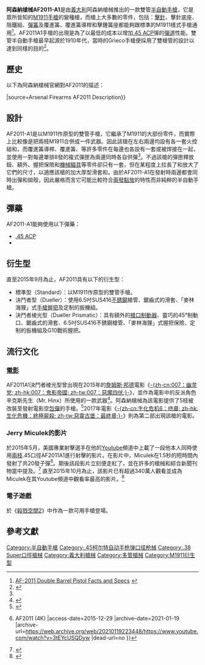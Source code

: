 {{noteTA
|G1=軍事
|G2=長度單位
|G3=Firearms
}}
{{Infobox weapon
 |image= File:Pistola-doble-cañon-450x339.jpg
 |image_size= 300px
 |caption= 發射[[.45_ACP|.45 ACP]]彈的AF2011A1標準型及其載滿子彈的[[彈匣|彈匣]]
 |name=AF2011-A1
 |origin= {{flagcountry|Italy}}
 |type= 雙管[[半自動手槍|半自動手槍]]
 |is_ranged= YES
 |service=
 |used_by=
 |wars=
 |designer= 尼古拉·班蒂尼（Nicola Bandini） 
 |design_date=
 |manufacturer= 阿森納槍械公司（Arsenal Firearms）
 |unit_cost= [[美元|$]]4,799—7,224 <ref>[http://internationalfirearmcorporation.com/af-2011-price-specs/ International Firearm Corporation (Exclusive U.S. Importer of Arsenal Firearms)] {{webarchive|url=https://web.archive.org/web/20160109205205/http://internationalfirearmcorporation.com/af-2011-price-specs/ |date=2016-01-09 }}</ref>
 |production_date=
 |variants= 標準型（Standard）<br />決鬥者型（Dueller）<br />決鬥者棱光型（Dueller Prismatic）
 |number=
 |spec_type=
 |part_length= 125毫米（標準型）<br />165毫米（決鬥者型）
 |cartridge=[[.45_ACP|.45 ACP]]<br />{{tsl|en|.38 Super|.38 Super}}
 |feed= 兩個共用底板的8發[[彈匣|彈匣]]（共16發）
 |action= [[後座作用|短行程後座作用]]<ref>[http://www.arsenalfirearms.com/products/af-2011-a1-double-barrel-pistol  Arsenal Firearms (official website)] {{webarchive|url=https://web.archive.org/web/20151110045050/http://www.arsenalfirearms.com/products/af-2011-a1-double-barrel-pistol |date=2015-11-10 }}</ref><br/>{{tsl|en|Trigger (firearms)|單動式}}
 |mode= 半自動（兩邊同時發射各一發子彈）
 |velocity=
 |weight= 1.85公斤（標準型）<br />2公斤（決鬥者型）
 |length= 220毫米（標準型）<br />260毫米（決鬥者型）
 |sights= 缺口式[[機械瞄具|機械瞄具]]
}}

'''阿森納槍械AF2011-A1'''是由[[義大利|義大利]]阿森納槍械推出的一款雙管[[半自動手槍|半自動手槍]]，它是眾所皆知的[[M1911手槍|M1911手槍]]的變種槍，而槍上大多數的零件，包括：[[擊針|擊針]]、擊針底座、阻鐵組、[[彈簧|彈簧]]及覆進簧、覆進簧導桿和擊錘簧座都能夠跟標準的M1911樣式手槍通用<ref>[http://internationalfirearmcorporation.com/af-2011-double-barrel-pistol/ AF-2011 Double Barrel Pistol Facts and Specs] {{webarchive|url=https://web.archive.org/web/20160115183857/http://internationalfirearmcorporation.com/af-2011-double-barrel-pistol/ |date=2016-01-15 }}</ref>。AF2011A1手槍的出現是為了以最低的成本以增加[[.45_ACP|.45 ACP]]彈的[[弹道学|彈道]]性能。雙管半自動手槍最早起源於1910年代，當時的Grieco手槍便採用了雙槍管的設計以達到同樣的目的<ref>{{Cite web |url=http://www.google.com/patents/US1202707 |title=Automatic pistol. US 1202707 A |access-date=2015-12-29 |archive-date=2016-04-14 |archive-url=https://web.archive.org/web/20160414065744/http://www.google.com/patents/US1202707 |dead-url=no }}</ref>。

== 歷史 ==
以下為阿森納槍械官網對AF2011的描述：
{{Quote|text= AF2011-A1雙管手槍為歷史上首款工業化雙管半自動手槍。它的原本理念是源自10年前的[[瑞士|瑞士]]槍械設計師維維安·穆勒，他當時在切割和焊接[[SIG_P210手槍|SIG P210手槍]]方面具有相當的經驗，得出的結果為一枝長[[手槍套筒|滑套]]和雙槍管的9毫米手槍，那是一件戰功卓著的收藏物，而且運作良好。我們的理念是要挑戰得更遠：透過製作一枝真正的工業化，市場就緒的雙管.45口徑手槍以紀念柯爾特M1911A1這個傳奇誕生一百週年。在這6個月間的短時間内，我們經過劇烈和日夜不停的3D設計，立體光刻定型及零件加工後最終取得了成功。<ref name="AF2011">{{Cite web|title = AF2011-a1 double barrel PiStol {{!}} Arsenal Firearms|url = http://www.arsenalfirearms.com/products/af-2011-a1-double-barrel-pistol|website = www.arsenalfirearms.com|accessdate = 2015-11-10|deadurl = yes|archiveurl = https://web.archive.org/web/20151110045050/http://www.arsenalfirearms.com/products/af-2011-a1-double-barrel-pistol|archivedate = 2015-11-10}}</ref> |source=Arsenal Firearms AF2011 Description}}

== 設計 ==
AF2011-A1是以M1911作原型的雙管手槍，它繼承了M1911的大部份零件，而實際上比較像是把兩枝M1911合併成一件武器。因此該槍在左右兩邊均設有各一套火控組和{{tsl|en|Trigger (firearms)|扳機}}，而覆進簧導桿、覆進簧、{{tsl|en|Hammer (firearms)|擊錘}}等許多零件在每邊也各設有一套或被焊接在一起，並使用一對每邊單排8發的複式彈匣為兩邊同時各自供彈<ref name="AF2011"/>。不過該槍的彈匣釋放鈕、額外{{tsl|en|Safety (firearms)|保險 (槍械)|保險}}、握把保險和[[機械瞄具|機械瞄具]]等零件卻只有一套，但在某程度上拉長了和放大了它們的尺寸，以適應該槍的加大厚型滑套和{{tsl|en|Receiver (firearms)|底把}}。由於AF2011-A1在發射時兩邊都會同時出彈和拋殼，因此嚴格而言它可能比較符合[[三發點放|兩發點放]]的特性而非純粹的半自動手槍。

== 彈藥 ==
AF2011-A1能夠使用以下彈藥：

* [[.45_ACP|.45 ACP]]
* {{tsl|en|.38 Super|.38 Super}}

== 衍生型 ==
直至2015年9月為止，AF2011具有以下的衍生型：
* 標準型（Standard）：以M1911作原型的雙管手槍。
* 決鬥者型（Dueller）：使用6.5吋SUS416[[不銹鋼|不銹鋼]]槍管、鋸齒式的滑套、「麥林海狸」式[[手槍握把|手槍握把]]及定制的扳機組。
* 決鬥者棱光型（Dueller Prismatic）：具有額外的[[砲口制動器|槍口制動器]]、靈巧的45°制動口、鋸齒式的滑套、6.5吋SUS416不銹鋼槍管、「麥林海狸」式握把保險、定制的扳機組及G10戰術握把。

== 流行文化 ==
===[[電影|電影]]===
AF2011A1決鬥者棱光型曾出現在2015年的[[詹姆斯·邦德|詹姆斯·邦德]]電影《[[007：惡魔四伏|-{zh-cn:007：幽灵党; zh-hk:007：鬼影帝國; zh-tw:007：惡魔四伏;}-]]》，並作為電影中的反派角色辛克斯先生（Mr. Hinx）所使用的一款武器<ref name="21 Jul trailer">{{cite news|url=http://www.theguardian.com/film/2015/jul/22/spectre-trailer-watch-the-first-full-length-trailer-for-the-new-james-bond-film|title=''Spectre'' trailer: watch the first full-length trailer for the new James Bond film|work=[[The_Guardian|The Guardian]]|publisher=[[Guardian_Media_Group|Guardian Media Group]]|date=21 July 2015|accessdate=21 July 2015|archive-date=2015-07-22|archive-url=https://web.archive.org/web/20150722164051/http://www.theguardian.com/film/2015/jul/22/spectre-trailer-watch-the-first-full-length-trailer-for-the-new-james-bond-film|dead-url=no}}</ref>。阿森納槍械為該電影提供了5枝被改裝至發射電影[[空包彈|空包彈]]的手槍。<ref>{{cite news|title=Arsenal Firearms Official Supplier of the New OO7 Movie ‘SPECTRE’|url=http://www.ammoland.com/2015/03/arsenal-firearms-official-supplier-of-the-new-oo7-movie-spectre/#axzz3l6ArXU89|accessdate=7 September 2015|archive-date=2019-09-21|archive-url=https://web.archive.org/web/20190921064548/https://www.ammoland.com/2015/03/arsenal-firearms-official-supplier-of-the-new-oo7-movie-spectre/#axzz3l6ArXU89|dead-url=no}}</ref>2017年電影《[[惡靈古堡：最終章|-{zh-cn:生化危机6：终章; zh-hk:生化危機：終極屍殺; zh-tw:惡靈古堡：最終章;}-]]》則為第二部出現該槍的電影。

===Jerry Miculek的影片===
於2015年5月，美國專業射擊選手{{tsl|en|Jerry Miculek|Jerry Miculek}}在他的[[Youtube|Youtube]]頻道中上載了一段他本人同時使用[[雙持|兩枝]].45口徑AF2011A1進行射擊的影片。在影片中，Miculek在1.5秒的短時間內發射了共20發子彈<ref>{{Cite web |url=https://www.youtube.com/watch?v=3tEYcUSQDyw |title=Double Barreled 1911 pistol quad wield rapid fire! 20 rounds in 1.5 seconds in SlowMo{{!}} AF2011 (4K) |access-date=2015-12-29 |archive-date=2021-01-19 |archive-url=https://web.archive.org/web/20210119223448/https://www.youtube.com/watch?v=3tEYcUSQDyw |dead-url=no }}</ref>。期後該段影片立刻便走紅了，並在許多的槍械和綜合新聞刊物當中提及。<ref>{{cite news|title=Miculek’s quad-wielded 1911 super slo-mo redux|url=http://www.guns.com/2015/06/18/miculeks-quad-wielded-1911-super-slo-mo-redux/|work=Guns.com|accessdate=10 September 2015|archive-date=2016-09-25|archive-url=https://web.archive.org/web/20160925055641/http://www.guns.com/2015/06/18/miculeks-quad-wielded-1911-super-slo-mo-redux/|dead-url=no}}</ref> 直至2015年10月為止，該影片已有超過340萬人觀看並成為Miculek在其Youtube頻道中觀看率最高的影片。<ref>{{Cite web |url=https://www.youtube.com/user/MiculekDotCom/videos?sort=p&flow=grid&view=0 |title=Jerry Miculek YouTube Channel |accessdate=2015-12-29 |archive-date=2019-07-13 |archive-url=https://web.archive.org/web/20190713133321/https://www.youtube.com/user/MiculekDotCom/videos?sort=p&flow=grid&view=0 |dead-url=no }}</ref>

===電子遊戲===
於《[[殺戮空間2|殺戮空間2]]》中作為一款可用手槍登場。

== 參考文獻 ==
<references/>

{{多管槍械}}
[[Category:半自動手槍|Category:半自動手槍]]
[[Category:.45柯尔特自动手枪弹口径枪械|Category:.45柯尔特自动手枪弹口径枪械]]
[[Category:.38_Super口徑槍械|Category:.38 Super口徑槍械]]
[[Category:義大利槍械|Category:義大利槍械]]
[[Category:多管槍械|Category:多管槍械]]
[[Category:M1911衍生型|Category:M1911衍生型]]